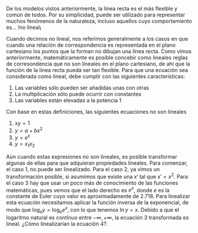 De los modelos vistos anteriormente, la línea recta es el más flexible y común de todos. Por su simplicidad, puede ser utilizado para representar muchos fenómenos de la naturaleza, incluso aquellos cuyo comportamiento es... !no lineal¡

Cuando decimos no lineal, nos referimos generalmente a los casos en que cuando una relación de correspondencia es representada en el plano cartesiano los puntos que la forman no dibujan una línea recta. Como vimos anteriormente, matemáticamente es posible concebir como lineales reglas de corresondencia que no son lineales en el plano cartesiano, de ahí que la función de la línea recta pueda ser tan flexible. Para que una ecuación sea considerada como lineal, debe cumplir con las siguientes características:

1. Las variables sólo pueden ser añadidas unas con otras
2. La multiplicación sólo puede ocurrir con constantes
3. Las variables están elevadas a la potencia 1

Con base en estas definiciones, las siguientes ecuaciones no son lineales

1. $xy = 1$
2. $y = a + b x^2$
3. $y = e^x$
4. $y = x_1 x_2$

Aún cuando estas expresiones no son lineales, es posible transformar algunas de ellas para que adquieran propiedades lineales. Para comenzar, el caso 1, no puede ser linealizado. Para el caso 2, ya vimos un transformación posible, si asumimos que existe una $x'$ tal que $x' = x^2$. Para el caso 3 hay que usar un poco más de conocimiento de las funciones matemáticas, pues vemos que el lado derecho es $e^x$, donde $e$ es la constante de Euler cuyo valor es aproximadamente de $2.718$. Para linealizar esta ecuación necesitamos aplicar la función inversa de la exponencial, de modo que $\log_e y = \log_e e^x$, con lo que tenemos $\ln y = x$. Debido a que el logaritmo natural es contínuo entre $-\infty, +\infty$, la ecuación 3 transformada es lineal. ¿Cómo linealizarían la ecuación 4?. 

